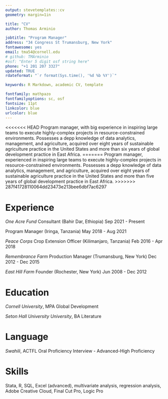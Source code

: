 ```yaml
---
output: stevetemplates::cv
geometry: margin=1in

title: "CV"
author: Thomas Arminio

jobtitle: "Program Manager"
address: "34 Congress St Trumansburg, New York"
fontawesome: yes
email: tma54@cornell.edu
# github: TMArminio
#osf: "Enter 5 digit osf string here"
phone: "+1 201 207 3327"
updated: TRUE
rdateformat: "`r format(Sys.time(), '%d %b %Y')`"

keywords: R Markdown, academic CV, template

fontfamily: mathpazo
fontfamilyoptions: sc, osf
fontsize: 11pt
linkcolor: blue
urlcolor: blue
---
```

<<<<<<< HEAD
Program manager, with big experience in inspiring large teams to execute highly-complex projects in resource-constrained environments. Possesses a depp knowledge of data analytics, management, and agriculture, acquired over eight years of sustainable agriculture practice in the United States and more than six years of global development practice in East Africa.
=======
Program manager, experienced in inspiring large teams to execute highly-complex projects in resource-constrained environments. Possesses a depp knowledge of data analytics, management, and agriculture, acquired over eight years of sustainable agriculture practice in the United States and more than five years of global development practice in East Africa.
>>>>>>> 287f41728110064dd23473e213bee6dbf7ac6297

# Experience

*One Acre Fund*
Consultant (Bahir Dar, Ethiopia) \hfill Sep 2021 - Present

Program Manager (Iringa, Tanzania) \hfill May 2018 - Aug 2021

*Peace Corps*
Crop Extension Officer (Kilimanjaro, Tanzania) \hfill Feb 2016 - Apr 2018

*Remembrance Farm*
Production Manager (Trumansburg, New York) \hfill Dec 2012 - Dec 2015

*East Hill Farm*
Founder (Rochester, New York) \hfill Jun 2008 - Dec 2012


# Education
*Cornell University*, MPA Global Development \hfill

*Seton Hall University University*, BA Literature \hfill

# Language
*Swahili*, ACTFL Oral Proficiency Interview - Advanced-High Proficiency \hfill

# Skills
Stata, R, SQL, Excel (advanced), multivariate analysis, regression analysis, Adobe Creative Cloud, Final Cut Pro, Logic Pro

